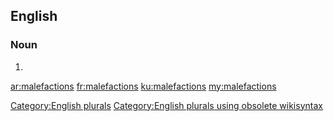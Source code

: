 ==English==

===Noun===
{{head|en}}

# {{plural of|malefaction}}

[[Category:English plurals]][[Category:English plurals using obsolete wikisyntax]]

[[ar:malefactions]]
[[fr:malefactions]]
[[ku:malefactions]]
[[my:malefactions]]